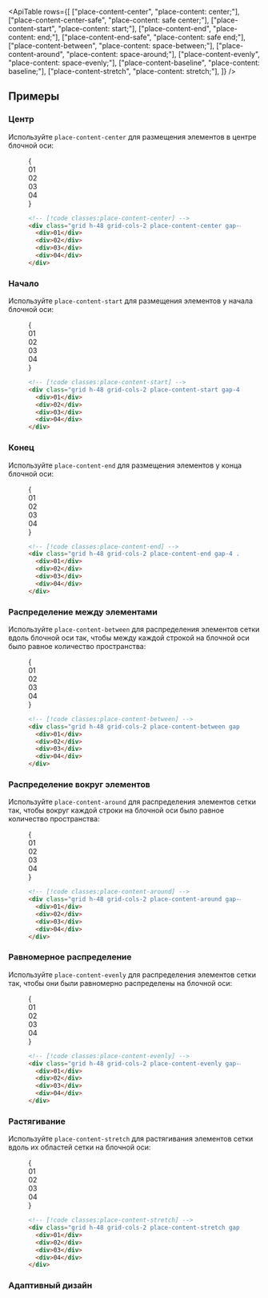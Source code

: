 

<ApiTable
  rows={[
    ["place-content-center", "place-content: center;"],
    ["place-content-center-safe", "place-content: safe center;"],
    ["place-content-start", "place-content: start;"],
    ["place-content-end", "place-content: end;"],
    ["place-content-end-safe", "place-content: safe end;"],
    ["place-content-between", "place-content: space-between;"],
    ["place-content-around", "place-content: space-around;"],
    ["place-content-evenly", "place-content: space-evenly;"],
    ["place-content-baseline", "place-content: baseline;"],
    ["place-content-stretch", "place-content: stretch;"],
  ]}
/>

## Примеры

### Центр

Используйте `place-content-center` для размещения элементов в центре блочной оси:

<Figure>

<Example>
  {
    <div className="grid grid-cols-1">
      <Stripes border className="col-start-1 row-start-1 rounded-lg" />
      <div className="col-start-1 row-start-1 grid h-56 grid-cols-[repeat(2,56px)] place-content-center gap-4 rounded-lg font-mono text-sm leading-6 font-bold text-white">
        <div className="flex h-14 w-14 items-center justify-center rounded-lg bg-sky-500 p-4">01</div>
        <div className="flex h-14 w-14 items-center justify-center rounded-lg bg-sky-500 p-4">02</div>
        <div className="flex h-14 w-14 items-center justify-center rounded-lg bg-sky-500 p-4">03</div>
        <div className="flex h-14 w-14 items-center justify-center rounded-lg bg-sky-500 p-4">04</div>
      </div>
    </div>
  }
</Example>

```html
<!-- [!code classes:place-content-center] -->
<div class="grid h-48 grid-cols-2 place-content-center gap-4 ...">
  <div>01</div>
  <div>02</div>
  <div>03</div>
  <div>04</div>
</div>
```

</Figure>

### Начало

Используйте `place-content-start` для размещения элементов у начала блочной оси:

<Figure>

<Example>
  {
    <div className="grid grid-cols-1">
      <Stripes border className="col-start-1 row-start-1 rounded-lg" />
      <div className="col-start-1 row-start-1 grid h-56 grid-cols-[repeat(2,56px)] place-content-start gap-4 rounded-lg font-mono text-sm leading-6 font-bold text-white">
        <div className="flex h-14 w-14 items-center justify-center rounded-lg bg-fuchsia-500 p-4">01</div>
        <div className="flex h-14 w-14 items-center justify-center rounded-lg bg-fuchsia-500 p-4">02</div>
        <div className="flex h-14 w-14 items-center justify-center rounded-lg bg-fuchsia-500 p-4">03</div>
        <div className="flex h-14 w-14 items-center justify-center rounded-lg bg-fuchsia-500 p-4">04</div>
      </div>
    </div>
  }
</Example>

```html
<!-- [!code classes:place-content-start] -->
<div class="grid h-48 grid-cols-2 place-content-start gap-4 ...">
  <div>01</div>
  <div>02</div>
  <div>03</div>
  <div>04</div>
</div>
```

</Figure>

### Конец

Используйте `place-content-end` для размещения элементов у конца блочной оси:

<Figure>

<Example>
  {
    <div className="grid grid-cols-1">
      <Stripes border className="col-start-1 row-start-1 rounded-lg" />
      <div className="col-start-1 row-start-1 grid h-56 grid-cols-[repeat(2,56px)] place-content-end gap-4 rounded-lg font-mono text-sm leading-6 font-bold text-white">
        <div className="flex h-14 w-14 items-center justify-center rounded-lg bg-indigo-500 p-4">01</div>
        <div className="flex h-14 w-14 items-center justify-center rounded-lg bg-indigo-500 p-4">02</div>
        <div className="flex h-14 w-14 items-center justify-center rounded-lg bg-indigo-500 p-4">03</div>
        <div className="flex h-14 w-14 items-center justify-center rounded-lg bg-indigo-500 p-4">04</div>
      </div>
    </div>
  }
</Example>

```html
<!-- [!code classes:place-content-end] -->
<div class="grid h-48 grid-cols-2 place-content-end gap-4 ...">
  <div>01</div>
  <div>02</div>
  <div>03</div>
  <div>04</div>
</div>
```

</Figure>

### Распределение между элементами

Используйте `place-content-between` для распределения элементов сетки вдоль блочной оси так, чтобы между каждой строкой на блочной оси было равное количество пространства:

<Figure>

<Example>
  {
    <div className="grid grid-cols-1">
      <Stripes border className="col-start-1 row-start-1 rounded-lg" />
      <div className="col-start-1 row-start-1 grid h-56 grid-cols-[repeat(2,56px)] [place-content:space-between] gap-4 rounded-lg font-mono text-sm leading-6 font-bold text-white">
        <div className="flex h-14 w-14 items-center justify-center rounded-lg bg-purple-500 p-4">01</div>
        <div className="flex h-14 w-14 items-center justify-center rounded-lg bg-purple-500 p-4">02</div>
        <div className="flex h-14 w-14 items-center justify-center rounded-lg bg-purple-500 p-4">03</div>
        <div className="flex h-14 w-14 items-center justify-center rounded-lg bg-purple-500 p-4">04</div>
      </div>
    </div>
  }
</Example>

```html
<!-- [!code classes:place-content-between] -->
<div class="grid h-48 grid-cols-2 place-content-between gap-4 ...">
  <div>01</div>
  <div>02</div>
  <div>03</div>
  <div>04</div>
</div>
```

</Figure>

### Распределение вокруг элементов

Используйте `place-content-around` для распределения элементов сетки так, чтобы вокруг каждой строки на блочной оси было равное количество пространства:

<Figure>

<Example>
  {
    <div className="grid grid-cols-1">
      <Stripes border className="col-start-1 row-start-1 rounded-lg" />
      <div className="col-start-1 row-start-1 grid h-56 grid-cols-[repeat(2,56px)] [place-content:space-around] gap-x-4 rounded-lg font-mono text-sm leading-6 font-bold text-white">
        <div className="flex h-14 w-14 items-center justify-center rounded-lg bg-cyan-500 p-4">01</div>
        <div className="flex h-14 w-14 items-center justify-center rounded-lg bg-cyan-500 p-4">02</div>
        <div className="flex h-14 w-14 items-center justify-center rounded-lg bg-cyan-500 p-4">03</div>
        <div className="flex h-14 w-14 items-center justify-center rounded-lg bg-cyan-500 p-4">04</div>
      </div>
    </div>
  }
</Example>

```html
<!-- [!code classes:place-content-around] -->
<div class="grid h-48 grid-cols-2 place-content-around gap-4 ...">
  <div>01</div>
  <div>02</div>
  <div>03</div>
  <div>04</div>
</div>
```

</Figure>

### Равномерное распределение

Используйте `place-content-evenly` для распределения элементов сетки так, чтобы они были равномерно распределены на блочной оси:

<Figure>

<Example>
  {
    <div className="grid grid-cols-1">
      <Stripes border className="col-start-1 row-start-1 rounded-lg" />
      <div className="col-start-1 row-start-1 grid h-56 grid-cols-[repeat(2,56px)] [place-content:space-evenly] rounded-lg font-mono text-sm leading-6 font-bold text-white">
        <div className="flex h-14 w-14 items-center justify-center rounded-lg bg-violet-500 p-4">01</div>
        <div className="flex h-14 w-14 items-center justify-center rounded-lg bg-violet-500 p-4">02</div>
        <div className="flex h-14 w-14 items-center justify-center rounded-lg bg-violet-500 p-4">03</div>
        <div className="flex h-14 w-14 items-center justify-center rounded-lg bg-violet-500 p-4">04</div>
      </div>
    </div>
  }
</Example>

```html
<!-- [!code classes:place-content-evenly] -->
<div class="grid h-48 grid-cols-2 place-content-evenly gap-4 ...">
  <div>01</div>
  <div>02</div>
  <div>03</div>
  <div>04</div>
</div>
```

</Figure>

### Растягивание

Используйте `place-content-stretch` для растягивания элементов сетки вдоль их областей сетки на блочной оси:

<Figure>

<Example>
  {
    <div className="grid grid-cols-1">
      <Stripes border className="col-start-1 row-start-1 rounded-lg" />
      <div className="col-start-1 row-start-1 grid h-56 grid-cols-2 place-content-stretch gap-4 rounded-lg font-mono text-sm leading-6 font-bold text-white">
        <div className="flex items-center justify-center rounded-lg bg-pink-500 p-4">01</div>
        <div className="flex items-center justify-center rounded-lg bg-pink-500 p-4">02</div>
        <div className="flex items-center justify-center rounded-lg bg-pink-500 p-4">03</div>
        <div className="flex items-center justify-center rounded-lg bg-pink-500 p-4">04</div>
      </div>
    </div>
  }
</Example>

```html
<!-- [!code classes:place-content-stretch] -->
<div class="grid h-48 grid-cols-2 place-content-stretch gap-4 ...">
  <div>01</div>
  <div>02</div>
  <div>03</div>
  <div>04</div>
</div>
```

</Figure>

### Адаптивный дизайн

<ResponsiveDesign
  property="place-content"
  defaultClass="grid place-content-start"
  featuredClass="place-content-center"
/>

